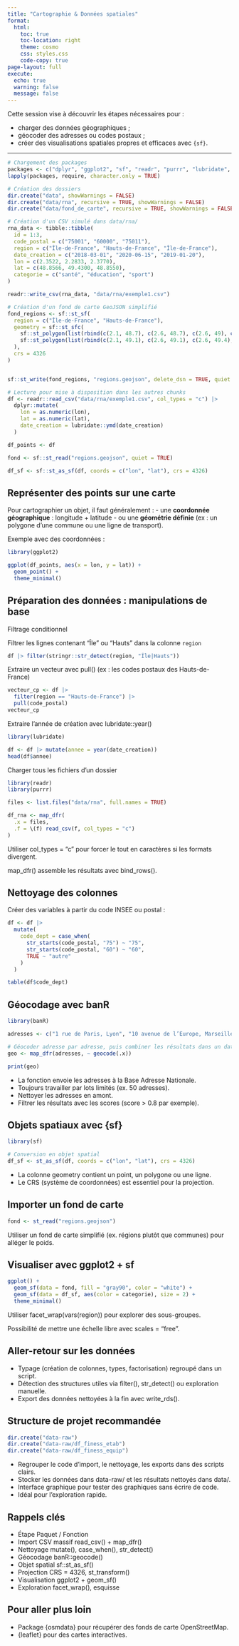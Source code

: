 ```yaml
---
title: "Cartographie & Données spatiales"
format:
  html:
    toc: true
    toc-location: right
    theme: cosmo
    css: styles.css
    code-copy: true
page-layout: full
execute:
  echo: true
  warning: false
  message: false
---
```


Cette session vise à découvrir les étapes nécessaires pour :

- charger des données géographiques ;
- géocoder des adresses ou codes postaux ;
- créer des visualisations spatiales propres et efficaces avec `{sf}`.

---


```r
# Chargement des packages
packages <- c("dplyr", "ggplot2", "sf", "readr", "purrr", "lubridate", "stringr")
lapply(packages, require, character.only = TRUE)

# Création des dossiers
dir.create("data", showWarnings = FALSE)
dir.create("data/rna", recursive = TRUE, showWarnings = FALSE)
dir.create("data/fond_de_carte", recursive = TRUE, showWarnings = FALSE)

# Création d'un CSV simulé dans data/rna/
rna_data <- tibble::tibble(
  id = 1:3,
  code_postal = c("75001", "60000", "75011"),
  region = c("Île-de-France", "Hauts-de-France", "Île-de-France"),
  date_creation = c("2018-03-01", "2020-06-15", "2019-01-20"),
  lon = c(2.3522, 2.2833, 2.3770),
  lat = c(48.8566, 49.4300, 48.8550),
  categorie = c("santé", "éducation", "sport")
)

readr::write_csv(rna_data, "data/rna/exemple1.csv")

# Création d'un fond de carte GeoJSON simplifié
fond_regions <- sf::st_sf(
  region = c("Île-de-France", "Hauts-de-France"),
  geometry = sf::st_sfc(
    sf::st_polygon(list(rbind(c(2.1, 48.7), c(2.6, 48.7), c(2.6, 49), c(2.1, 49), c(2.1, 48.7)))),
    sf::st_polygon(list(rbind(c(2.1, 49.1), c(2.6, 49.1), c(2.6, 49.4), c(2.1, 49.4), c(2.1, 49.1))))
  ),
  crs = 4326
)


sf::st_write(fond_regions, "regions.geojson", delete_dsn = TRUE, quiet = TRUE)

# Lecture pour mise à disposition dans les autres chunks
df <- readr::read_csv("data/rna/exemple1.csv", col_types = "c") |>
  dplyr::mutate(
    lon = as.numeric(lon),
    lat = as.numeric(lat),
    date_creation = lubridate::ymd(date_creation)
  )

df_points <- df

fond <- sf::st_read("regions.geojson", quiet = TRUE)

df_sf <- sf::st_as_sf(df, coords = c("lon", "lat"), crs = 4326)
```

## Représenter des points sur une carte

Pour cartographier un objet, il faut généralement :
- une **coordonnée géographique** : longitude + latitude
- ou une **géométrie définie** (ex : un polygone d'une commune ou une ligne de transport).

Exemple avec des coordonnées :

```r
library(ggplot2)

ggplot(df_points, aes(x = lon, y = lat)) +
  geom_point() +
  theme_minimal()

```


## Préparation des données : manipulations de base
Filtrage conditionnel


Filtrer les lignes contenant "Île" ou "Hauts" dans la colonne `region`

```r

df |> filter(stringr::str_detect(region, "Île|Hauts"))
```

Extraire un vecteur avec pull() (ex : les codes postaux des Hauts-de-France)
```r

vecteur_cp <- df |> 
  filter(region == "Hauts-de-France") |> 
  pull(code_postal)
vecteur_cp

```

Extraire l’année de création avec lubridate::year()

```r
library(lubridate)

df <- df |> mutate(annee = year(date_creation))
head(df$annee)
```
Charger tous les fichiers d’un dossier


```r
library(readr)
library(purrr)

files <- list.files("data/rna", full.names = TRUE)

df_rna <- map_dfr(
  .x = files,
  .f = \(f) read_csv(f, col_types = "c")
)
```


Utiliser col_types = "c" pour forcer le tout en caractères si les formats divergent.

map_dfr() assemble les résultats avec bind_rows().

## Nettoyage des colonnes
Créer des variables à partir du code INSEE ou postal :

```r
df <- df |>
  mutate(
    code_dept = case_when(
      str_starts(code_postal, "75") ~ "75",
      str_starts(code_postal, "60") ~ "60",
      TRUE ~ "autre"
    )
  )

table(df$code_dept)

```


## Géocodage avec banR

```r
library(banR)

adresses <- c("1 rue de Paris, Lyon", "10 avenue de l’Europe, Marseille")

# Géocoder adresse par adresse, puis combiner les résultats dans un data frame
geo <- map_dfr(adresses, ~ geocode(.x))

print(geo)

```


- La fonction envoie les adresses à la Base Adresse Nationale.
- Toujours travailler par lots limités (ex. 50 adresses).
- Nettoyer les adresses en amont.
- Filtrer les résultats avec les scores (score > 0.8 par exemple).

## Objets spatiaux avec {sf}

```r
library(sf)

# Conversion en objet spatial
df_sf <- st_as_sf(df, coords = c("lon", "lat"), crs = 4326)


```

- La colonne geometry contient un point, un polygone ou une ligne.
- Le CRS (système de coordonnées) est essentiel pour la projection.

## Importer un fond de carte

```r
fond <- st_read("regions.geojson")
```

Utiliser un fond de carte simplifié (ex. régions plutôt que communes) pour alléger le poids.

## Visualiser avec ggplot2 + sf

```r
ggplot() +
  geom_sf(data = fond, fill = "gray90", color = "white") +
  geom_sf(data = df_sf, aes(color = categorie), size = 2) +
  theme_minimal()
```

Utiliser facet_wrap(vars(region)) pour explorer des sous-groupes.

Possibilité de mettre une échelle libre avec scales = "free".

## Aller-retour sur les données
- Typage (création de colonnes, types, factorisation) regroupé dans un script.
- Détection des structures utiles via filter(), str_detect() ou exploration manuelle.
- Export des données nettoyées à la fin avec write_rds().

## Structure de projet recommandée
```r
dir.create("data-raw")
dir.create("data-raw/df_finess_etab")
dir.create("data-raw/df_finess_equip")
```

- Regrouper le code d'import, le nettoyage, les exports dans des scripts clairs.
- Stocker les données dans data-raw/ et les résultats nettoyés dans data/.
- Interface graphique pour tester des graphiques sans écrire de code.
- Idéal pour l’exploration rapide.

## Rappels clés
- Étape	Paquet / Fonction
- Import CSV massif	read_csv() + map_dfr()
- Nettoyage	mutate(), case_when(), str_detect()
- Géocodage	banR::geocode()
- Objet spatial	sf::st_as_sf()
- Projection	CRS = 4326, st_transform()
- Visualisation	ggplot2 + geom_sf()
- Exploration	facet_wrap(), esquisse

## Pour aller plus loin
- Package {osmdata} pour récupérer des fonds de carte OpenStreetMap.
- {leaflet} pour des cartes interactives.



